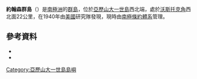 {{coord|69|3|S|72|52|W|source:GNIS|display=title}}

'''約翰森群島'''（{{lang-en|Johansen Islands}}）是[[南極洲|南極洲]]的[[群島|群島]]，位於[[亞歷山大一世島|亞歷山大一世島]]西北端，處於[[沃斯托克角|沃斯托克角]]西北面22公里，在1940年由[[美國|美國]]研究隊發現，現時由[[南極條約體系|南極條約體系]]管理。

==參考資料==
*{{cite gnis | type = antarid | id = 7570| name = Johansen Islands | accessdate = 2012-07-25}}
*{{usgs-gazetteer|id=7570}}

{{DEFAULTSORT:Johansen Islands}}
[[Category:亞歷山大一世島島嶼|Category:亞歷山大一世島島嶼]]


{{AlexanderIsland-geo-stub}}